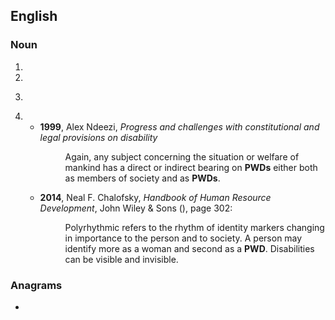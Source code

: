 {{also|pwd|CWD}}
==English==

===Noun===
{{en-noun}}

# {{initialism of|[[public works]] [[department]]|lang=en}}
# {{initialism of|Portuguese Water Dog|lang=en}}
# {{lb|en|computing}} {{initialism of|[[print]] [[working directory]]|lang=en}}
# {{initialism of|[[person]] with [[disability]]|lang=en}}
#* '''1999''', Alex Ndeezi, ''Progress and challenges with constitutional and legal provisions on disability''
#*: Again, any subject concerning the situation or welfare of mankind has a direct or indirect bearing on '''PWDs''' either both as members of society and as '''PWDs'''.
#* '''2014''', Neal F. Chalofsky, ''Handbook of Human Resource Development'', John Wiley & Sons ({{ISBN|9781118839898}}), page 302:
#*: Polyrhythmic refers to the rhythm of identity markers changing in importance to  the person and to society. A person may identify more as a woman and second as a '''PWD'''. Disabilities can be visible and invisible.

===Anagrams===
* {{anagrams|en|DWP|PDW}}